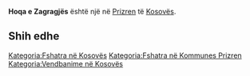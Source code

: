 {{Fshat në 
 | Emri                = Hoqa e Zagragjës
 | EmriAlt                = 
 | NAME_SHORT_FORM=      
 | NAME_GENERIC=      
 | NAME_SORT_NAME_RO=      HOQAEZAGRAGJES
 | FULL_NAME_RO = Hoqa e Zagragjës
 | FULL_NAME_ND_RO=Hoqa e Zagragjes
 | SORT_NAME_RG=HOQAEZAGRAGJES
 | FULL_NAME_RG=Hoqa e Zagragjës
 | FULL_NAME_ND_RG=Hoqa e Zagragjes
 | SRP_NAME_SHORT_FORM=      
 | SRP_NAME_GENERIC=      
 | SRP_NAME_SORT_NAME_RO=      
 | SRP_FULL_NAME_RO = 
 | SRP_FULL_NAME_ND_RO=
 | SRP_SORT_NAME_RG=
 | SRP_FULL_NAME_RG=
 | SRP_FULL_NAME_ND_RG=
 | Emri (Rasa dhanore) = 
 | Figura              = 
 | Shteti              = Kosovo
 | Komuna              = Prizren
 | Kodi postar         = 
 | Sipërfaqja          = 

 | Popullsia           = 

 | Regj. i popullsisë  = 
 | Dend. e popullsisë  = 
 | Faqja zyrtare       = 
 <!--- Koordinatat ----> 
 | Gjerësia            = 42.174722
 | Gjatësia            = 20.691389
 | Lartësia            = 
}}
'''Hoqa e Zagragjës''' është një [[]] në [[Prizren]] të [[Kosovës]].

<!-- == Gjeografia == -->
<!-- == Historia == -->
<!-- == Demografia == -->
== Shih edhe ==
{{Komuna Prizren}}
{{Kosovo-Administrata-Cung}}

[[Kategoria:Fshatra në Kosovës]]
[[Kategoria:Fshatra në Kommunes Prizren]]
[[Kategoria:Vendbanime në Kosovës]]
